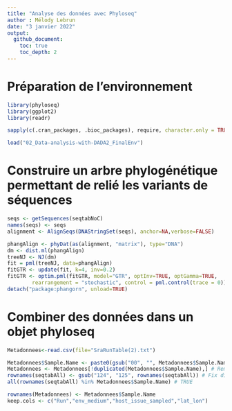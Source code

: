 ```yaml
---
title: "Analyse des données avec Phyloseq"
author : Mélody Lebrun
date: "3 janvier 2022"
output: 
  github_document:
    toc: true
    toc_depth: 2
---
```



# Préparation de l'environnement

```r
library(phyloseq)
library(ggplot2)
library(readr)

```

```r
sapply(c(.cran_packages, .bioc_packages), require, character.only = TRUE)
```

```r
load("02_Data-analysis-with-DADA2_FinalEnv")
```

# Construire un arbre phylogénétique permettant de relié les variants de séquences

```r
seqs <- getSequences(seqtabNoC)
names(seqs) <- seqs 
alignment <- AlignSeqs(DNAStringSet(seqs), anchor=NA,verbose=FALSE)
```

```r
phangAlign <- phyDat(as(alignment, "matrix"), type="DNA")
dm <- dist.ml(phangAlign)
treeNJ <- NJ(dm)
fit = pml(treeNJ, data=phangAlign)
fitGTR <- update(fit, k=4, inv=0.2)
fitGTR <- optim.pml(fitGTR, model="GTR", optInv=TRUE, optGamma=TRUE,
        rearrangement = "stochastic", control = pml.control(trace = 0))
detach("package:phangorn", unload=TRUE)
```

# Combiner des données dans un objet phyloseq

```r
Metadonnees<-read.csv(file="SraRunTable(2).txt")
```

```r
Metadonnees$Sample.Name <- paste0(gsub("00", "", Metadonnees$Sample.Name), "D")
Metadonnees <- Metadonnees[!duplicated(Metadonnees$Sample.Name),] # Remove dupicate entries for reverse reads
rownames(seqtabAll) <- gsub("124", "125", rownames(seqtabAll)) # Fix discrepancy
all(rownames(seqtabAll) %in% Metadonnees$Sample.Name) # TRUE
```

```r
rownames(Metadonnees) <- Metadonnees$Sample.Name
keep.cols <- c("Run","env_medium","host_issue_sampled","lat_lon") 
```